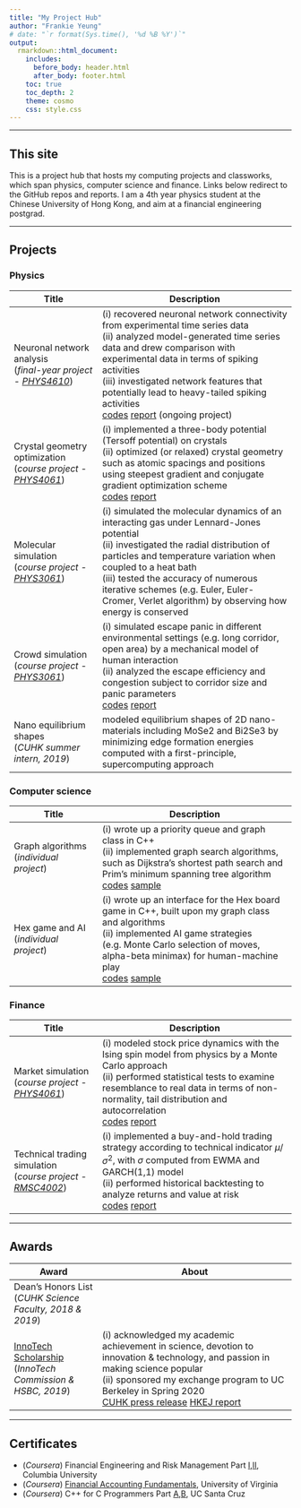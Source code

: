 ```yaml
---
title: "My Project Hub"
author: "Frankie Yeung"
# date: "`r format(Sys.time(), '%d %B %Y')`"
output:
  rmarkdown::html_document:
    includes:
      before_body: header.html
      after_body: footer.html
    toc: true
    toc_depth: 2
    theme: cosmo
    css: style.css
---
```


***************************************

<main>

## This site

This is a project hub that hosts my computing projects and classworks, which span physics, computer science and finance. Links below redirect to the GitHub repos and reports. I am a 4th year physics student at the Chinese University of Hong Kong, and aim at a financial engineering postgrad.

***************************************

## Projects

### Physics

| Title | Description |
| ----- | ----------- |
| Neuronal network analysis<br>(_final-year project - [PHYS4610](course-info.html#phys4610)_) | (i) recovered neuronal network connectivity from experimental time series data<br>(ii) analyzed model-generated time series data and drew comparison with experimental data in terms of spiking activities<br>(iii) investigated network features that potentially lead to heavy-tailed spiking activities<br>[codes](https://github.com/frankieycy/network) [report]() (ongoing project) |
| Crystal geometry optimization<br>(_course project - [PHYS4061](course-info.html#phys4061)_) | (i) implemented a three-body potential (Tersoff potential) on crystals<br>(ii) optimized (or relaxed) crystal geometry such as atomic spacings and positions using steepest gradient and conjugate gradient optimization scheme<br>[codes](https://github.com/frankieycy/crystal-optimisation) [report]() |
| Molecular simulation<br>(_course project - [PHYS3061](course-info.html#phys3061)_) | (i) simulated the molecular dynamics of an interacting gas under Lennard-Jones potential<br>(ii) investigated the radial distribution of particles and temperature variation when coupled to a heat bath<br>(iii) tested the accuracy of numerous iterative schemes (e.g. Euler, Euler-Cromer, Verlet algorithm) by observing how energy is conserved |
| Crowd simulation<br>(_course project - [PHYS3061](course-info.html#phys3061)_) | (i) simulated escape panic in different environmental settings (e.g. long corridor, open area) by a mechanical model of human interaction<br>(ii) analyzed the escape efficiency and congestion subject to corridor size and panic parameters<br>[codes]() [report](https://drive.google.com/open?id=1GEi4yqK3EG2BpgSe4d0epMcw3zSGdl7h) |
| Nano equilibrium shapes<br>(_CUHK summer intern, 2019_) | modeled equilibrium shapes of 2D nano-materials including MoSe2 and Bi2Se3 by minimizing edge formation energies computed with a first-principle, supercomputing approach |

### Computer science

| Title | Description |
| ----- | ----------- |
| Graph algorithms<br>(_individual project_) | (i) wrote up a priority queue and graph class in C++<br>(ii) implemented graph search algorithms, such as Dijkstra's shortest path search and Prim's minimum spanning tree algorithm<br>[codes](https://github.com/frankieycy/graph-algorithm) [sample](https://github.com/frankieycy/graph-algorithm/blob/master/main.out) |
| Hex game and AI<br>(_individual project_) | (i) wrote up an interface for the Hex board game in C++, built upon my graph class and algorithms<br>(ii) implemented AI game strategies (e.g. Monte Carlo selection of moves, alpha-beta minimax) for human-machine play<br>[codes](https://github.com/frankieycy/hex-game) [sample](https://github.com/frankieycy/hex-game/blob/master/main.out) |

### Finance

| Title | Description |
| ----- | ----------- |
| Market simulation<br>(_course project - [PHYS4061](course-info.html#phys4061)_) | (i) modeled stock price dynamics with the Ising spin model from physics by a Monte Carlo approach<br>(ii) performed statistical tests to examine resemblance to real data in terms of non-normality, tail distribution and autocorrelation<br>[codes](https://github.com/frankieycy/ising-stock) [report](https://drive.google.com/open?id=1nDeWmzLs3zxIkhyL3w2mGlWpbIRBVL5k) |
| Technical trading simulation<br>(_course project - [RMSC4002](course-info.html#rmsc4002)_) | (i) implemented a buy-and-hold trading strategy according to technical indicator $\mu/\sigma^2$, with $\sigma$ computed from EWMA and GARCH(1,1) model<br>(ii) performed historical backtesting to analyze returns and value at risk<br>[codes]() [report](https://drive.google.com/open?id=18PxDDSq8fbkepGPk4h6fH3ejorru2qzs) |

***************************************

## Awards

| Award | About |
| ----- | ----------- |
| Dean's Honors List<br>(_CUHK Science Faculty, 2018 & 2019_) |  |
| [InnoTech Scholarship](https://innotechscholarship.hkfyg.org.hk/en/aim-of-the-scholarship/)<br>(_InnoTech Commission & HSBC, 2019_) | (i) acknowledged my academic achievement in science, devotion to innovation & technology, and passion in making science popular<br>(ii) sponsored my exchange program to UC Berkeley in Spring 2020<br>[CUHK press release](https://www.cpr.cuhk.edu.hk/en/press_detail.php?id=3015&t=six-cuhk-students-awarded-the-innovation-and-technology-scholarship) [HKEJ report](http://startupbeat.hkej.com/?p=74912) |

***************************************

## Certificates

* (_Coursera_) Financial Engineering and Risk Management Part [I](https://www.coursera.org/account/accomplishments/certificate/4QM7VMM6MFA3),[II](https://www.coursera.org/account/accomplishments/certificate/VATN6AHFHQDV), Columbia University
* (_Coursera_) [Financial Accounting Fundamentals](https://www.coursera.org/account/accomplishments/certificate/HRYX4A58SDJ3), University of Virginia
* (_Coursera_) C++ for C Programmers Part [A](https://www.coursera.org/account/accomplishments/certificate/GE2FSAR58TRZ),[B](https://www.coursera.org/account/accomplishments/certificate/KZUCHSYZDMDM), UC Santa Cruz

</main>
